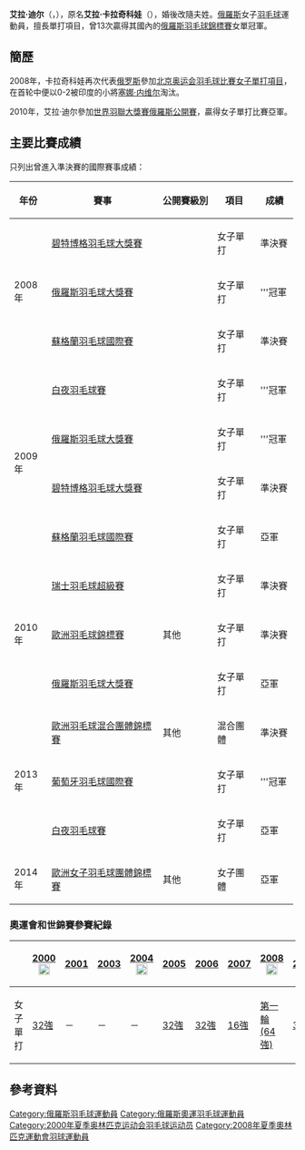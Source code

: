 {{noteTA|G1=Badminton}}
{{Infobox 羽球選手
| playername              = 艾拉·迪尔<br/>{{lang|ru|Элла Диль}}<br/><small>({{lang|en|Ella Diehl}})</small>
| image                   = Badminton-ella diehl.jpg
| size                    = 230px
| caption                 = 
| birth_name              = {{lang|ru|ДИЛЬ (КАРАЧКОВА)<br/> Элла Александровна}}<ref name="infosport">{{cite web|title=Личные данные|url=http://www.infosport.ru/person/badminton/karachkova-ella-aleksandrovna|website=infosport.ru}}{{ru}}</ref>
| date_of_birth           = {{birth_date_and_age|1978|8|5}}<ref name="FRB">{{cite web|title=Ella Diehl|url=http://favram.ru/en/member_230000027|publisher="Favorit-Ramenskoe" Badminton club.|accessdate=2012-01-27|deadurl=yes|archiveurl=https://web.archive.org/web/20130609112747/http://favram.ru/en/member_230000027|archivedate=2013-06-09}}{{en}}</ref>
| place_of_birth          = {{URS}}[[古比雪夫_(新西伯利亞州)|古比雪夫]]<ref name="FRB"/>
| height                  = {{height|m=1.73}}<ref name="FRB"/>
| weight                  = {{weight|kg=58}}<ref name="FRB"/>
| event                   = 女子單打
| country                 = {{RUS}}
| years_active            = 
| handedness              = 右手<ref name="FRB"/>
| coach                   = 
| highest_ranking         = 第9位（女單）
| date_of_highest_ranking = 2010年11月25日 <ref name="ranking">[http://bwfcontent.tournamentsoftware.com/ranking/player.aspx?id=2980&player=108624 BWF World Ranking - Ranking of Ella DIEHL (6115)]{{en}}</ref>
| current_ranking         = 第131位（女單）
| date_of_current_ranking = 2012年1月26日 <ref>[http://bwfcontent.tournamentsoftware.com/ranking/category.aspx?id=2980&category=473 BWF World Ranking - BWF世界排名榜 (1/26/2012) - Women's singles]{{en}}</ref>
| played                  = 276勝–153負（女單）<br/>100勝–75負（女双）
| titles                  = 
| bwf_profile             = 56D42FCF-E1FA-4CB3-80B9-090691E6334C
| bwf_id                  = 6115
| updated                 = 2012年1月27日
}}
{{MedalTableTop}}
{{MedalSport | 女子[[羽毛球|羽毛球]]}}
{{MedalCountry | {{RUS}}}}
{{MedalCompetition | [[歐洲羽毛球錦標賽|歐洲羽毛球錦標賽]]}}
{{MedalBronze| [[2010年歐洲羽毛球錦標賽|2010年 曼徹斯特]] | 女子單打}}
{{MedalCompetition | [[歐洲男女子羽毛球團體錦標賽|歐洲男女子羽毛球團體錦標賽]]}}
{{MedalSilver| [[2014年歐洲女子羽毛球團體錦標賽|2014年 巴塞爾]] | 女子團體 }}
{{MedalBottom}}
'''艾拉·迪尔'''（{{lang-ru|'''Элла Диль'''}}，{{bd|1978年|8月5日}}），原名'''艾拉·卡拉奇科娃'''（{{lang|ru|Элла Карачкова}}），婚後改隨夫姓。[[俄羅斯|俄羅斯]]女子[[羽毛球|羽毛球]]運動員，擅長單打項目，曾13次贏得其國內的[[俄羅斯羽毛球錦標賽|俄羅斯羽毛球錦標賽]]女單冠軍。

==簡歷==
2008年，卡拉奇科娃再次代表[[2008年夏季奥林匹克运动会俄罗斯代表团|俄罗斯]]參加[[2008年夏季奥林匹克运动会|北京奥运会]][[2008年夏季奧林匹克運動會羽毛球比賽|羽毛球比賽]][[2008年夏季奧林匹克運動會羽毛球女子單打比賽|女子單打項目]]，在首轮中便以0-2被印度的小將[[塞娜·内维尔|塞娜·内维尔]]淘汰。

2010年，艾拉·迪尔參加[[2010年世界羽聯大獎賽|世界羽聯大獎賽]][[俄羅斯羽毛球公開賽|俄羅斯公開賽]]，贏得女子單打比賽亞軍。

==主要比賽成績==
只列出曾進入準決賽的國際賽事成績：
{| class=wikitable style="text-align:center; font-size:small;" 
!width="50"|年份
!width="180"|賽事
!width="80"|公開賽級別
!width="60"|項目
!width="50"|成績
|-
!rowspan="3"|2008年
|[[2008年碧特博格羽毛球大獎賽|碧特博格羽毛球大獎賽]]
|{{BWFGP}}
|女子單打
|bgcolor="#b8860b"|準決賽
|-
|[[2008年俄羅斯羽毛球大獎賽|俄羅斯羽毛球大獎賽]]
|{{BWFGP}}
|女子單打
|bgcolor="gold"|'''冠軍
|-
|[[2008年蘇格蘭羽毛球國際賽|蘇格蘭羽毛球國際賽]]
|{{BWFIC}}
|女子單打
|bgcolor="#b8860b"|準決賽
|-
!rowspan="4"|2009年
|[[2009年白夜羽毛球賽|白夜羽毛球賽]]
|{{BWFIC}}
|女子單打
|bgcolor="gold"|'''冠軍
|-
|[[2009年俄羅斯羽毛球大獎賽|俄羅斯羽毛球大獎賽]]
|{{BWFGP}}
|女子單打
|bgcolor="gold"|'''冠軍
|-
|[[2009年碧特博格羽毛球大獎賽|碧特博格羽毛球大獎賽]]
|{{BWFGP}}
|女子單打
|bgcolor="#b8860b"|準決賽
|-
|[[2009年蘇格蘭羽毛球國際賽|蘇格蘭羽毛球國際賽]]
|{{BWFIC}}
|女子單打
|bgcolor="silver"|亞軍
|-
!rowspan="3"|2010年
|[[2010年瑞士羽毛球超級賽|瑞士羽毛球超級賽]]
|{{BWFSS}}
|女子單打
|bgcolor="#b8860b"|準決賽
|-
|[[2010年歐洲羽毛球錦標賽|歐洲羽毛球錦標賽]]
|其他
|女子單打
|bgcolor="#b8860b"|準決賽
|-
|[[2010年俄羅斯羽毛球大獎賽|俄羅斯羽毛球大獎賽]]
|{{BWFGP}}
|女子單打
|bgcolor="silver"|亞軍
|-
!rowspan="3"|2013年
|[[2013年歐洲羽毛球混合團體錦標賽|歐洲羽毛球混合團體錦標賽]]
|其他
|混合團體
|bgcolor="#b8860b"|準決賽
|-
|[[2013年葡萄牙羽毛球國際賽|葡萄牙羽毛球國際賽]]
|{{BWFIS}}
|女子單打
|bgcolor="gold"|'''冠軍
|-
|[[2013年白夜羽毛球賽|白夜羽毛球賽]]
|{{BWFIC}}
|女子單打
|bgcolor="silver"|亞軍
|-
!rowspan="1"|2014年
|[[2014年歐洲女子羽毛球團體錦標賽|歐洲女子羽毛球團體錦標賽]]
|其他
|女子團體
|bgcolor="silver"|亞軍
|}
{{BWF賽事級別索引}}

===奧運會和世錦賽參賽紀錄===
{| class=wikitable style="text-align:center; font-size:small;" 
!
!width="80"|[[2000年夏季奧林匹克運動會羽毛球比賽|2000]] [[File:Olympic_rings_without_rims.svg|20px]]
!width="50"|[[2001年世界羽毛球錦標賽|2001]]
!width="50"|[[2003年世界羽毛球錦標賽|2003]]
!width="80"|[[2004年夏季奧林匹克運動會羽毛球比賽|2004]] [[File:Olympic_rings_without_rims.svg|20px]]
!width="50"|[[2005年世界羽毛球錦標賽|2005]]
!width="50"|[[2006年世界羽毛球錦標賽|2006]]
!width="50"|[[2007年世界羽毛球錦標賽|2007]]
!width="80"|[[2008年夏季奧林匹克運動會羽毛球比賽|2008]] [[File:Olympic_rings_without_rims.svg|20px]]
!width="50"|[[2009年世界羽毛球錦標賽|2009]]
!width="50"|[[2010年世界羽毛球錦標賽|2010]]
|-
!width="80"|女子單打
|[[2000年夏季奧林匹克運動會羽毛球女子單打比賽|32強]]
|－
|－
|－
|[[2005年世界羽毛球錦標賽女子單打項目|32強]]
|[[2006年世界羽毛球錦標賽女子單打項目|32強]]
|[[2007年世界羽毛球錦標賽女子單打項目|16強]]
|[[2008年夏季奧林匹克運動會羽毛球女子單打比賽|第一輪(64強)]]
|[[2009年世界羽毛球錦標賽女子單打項目|32強]]
|[[2010年世界羽毛球錦標賽女子單打項目|16強]]
|}

==參考資料==
{{reflist}}

{{DEFAULTSORT:Diehl, Ella Alexandrowna}}
[[Category:俄羅斯羽毛球運動員|Category:俄羅斯羽毛球運動員]]
[[Category:俄羅斯奧運羽毛球運動員|Category:俄羅斯奧運羽毛球運動員]]
[[Category:2000年夏季奥林匹克运动会羽毛球运动员|Category:2000年夏季奥林匹克运动会羽毛球运动员]]
[[Category:2008年夏季奧林匹克運動會羽球運動員|Category:2008年夏季奧林匹克運動會羽球運動員]]
